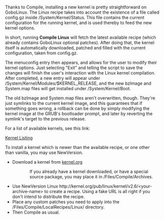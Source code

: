 {{ToC}}

Thanks to Compile, installing a new kernel is pretty straightforward on GoboLinux. The Linux recipe takes into account the existence of a file called config.gz inside /System/Kernel/Status. This file contains the current configuration for the running kernel, and is used thereby to feed the new kernel options.

In short, running '''Compile Linux''' will fetch the latest available recipe (which already contains GoboLinux optional patches). After doing that, the kernel itself is automatically downloaded, patched and filled with the current configuration, taken from config.gz.

The menuconfig entry then appears, and allows for the user to modify their kernel options. Just selecting "Exit" and telling the script to save the changes will finish the user's interaction with the Linux kernel compilation. After completed, a new entry will appear under /System/Kernel/Modules/$KERNEL_RELEASE, and the new bzImage and System.map files will get installed under /System/Kernel/Boot.

The old bzImage and System.map files aren't overwritten, though. They're just symlinks to the current kernel image, and this guarantees that if something goes wrong, a rollback can be done by simply modifying the kernel image at the GRUB's bootloader prompt, and later by reverting the symlink's target to the previous release.


For a list of available kernels, see this link:

[http://www.gobolinux.org/?page=doc/articles/gobohide Kernel Listing]

To install a kernel which is newer than the available recipe, or one other than vanilla, you may use NewVersion.
* Download a kernel from [http://www.kernel.org/ kernel.org]
:: If you already have a kernel downloaded, or have a special source package, you may place it in /Files/Compile/Archives.
* Use NewVersion Linux <Version> <nowiki>http://kernel.org/pub/linux/kernel/v2.6/<your-archive-name></nowiki> to create a recipe.  Using a fake URL is all right if you don't intend to distribute the recipe.  
* Place any custom patches you need to apply into the /Files/Compile/LocalRecipes/Linux/<Version> directory.
* Then Compile as usual.

{{Handbook}}